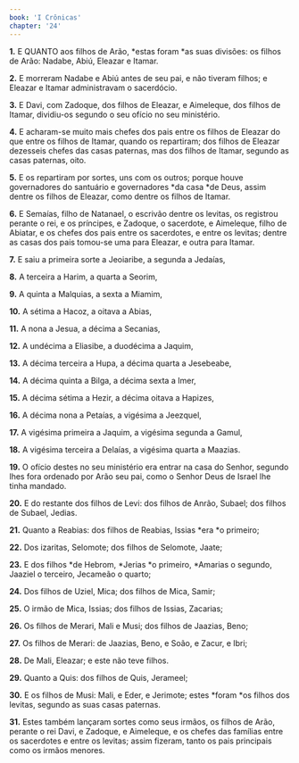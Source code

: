 ```yaml
---
book: 'I Crônicas'
chapter: '24'
---
```


**1.** E QUANTO aos filhos de Arão, *estas foram *as suas divisões: os filhos de Arão: Nadabe, Abiú, Eleazar e Itamar.

**2.** E morreram Nadabe e Abiú antes de seu pai, e não tiveram filhos; e Eleazar e Itamar administravam o sacerdócio.

**3.** E Davi, com Zadoque, dos filhos de Eleazar, e Aimeleque, dos filhos de Itamar, dividiu-os segundo o seu ofício no seu ministério.

**4.** E acharam-se muito mais chefes dos pais entre os filhos de Eleazar do que entre os filhos de Itamar, quando os repartiram; dos filhos de Eleazar dezesseis chefes das casas paternas, mas dos filhos de Itamar, segundo as casas paternas, oito.

**5.** E os repartiram por sortes, uns com os outros; porque houve governadores do santuário e governadores *da casa *de Deus, assim dentre os filhos de Eleazar, como dentre os filhos de Itamar.

**6.** E Semaías, filho de Natanael, o escrivão dentre os levitas, os registrou perante o rei, e os príncipes, e Zadoque, o sacerdote, e Aimeleque, filho de Abiatar, e os chefes dos pais entre os sacerdotes, e entre os levitas; dentre as casas dos pais tomou-se uma para Eleazar, e outra para Itamar.

**7.** E saiu a primeira sorte a Jeoiaribe, a segunda a Jedaías,

**8.** A terceira a Harim, a quarta a Seorim,

**9.** A quinta a Malquias, a sexta a Miamim,

**10.** A sétima a Hacoz, a oitava a Abias,

**11.** A nona a Jesua, a décima a Secanias,

**12.** A undécima a Eliasibe, a duodécima a Jaquim,

**13.** A décima terceira a Hupa, a décima quarta a Jesebeabe,

**14.** A décima quinta a Bilga, a décima sexta a Imer,

**15.** A décima sétima a Hezir, a décima oitava a Hapizes,

**16.** A décima nona a Petaías, a vigésima a Jeezquel,

**17.** A vigésima primeira a Jaquim, a vigésima segunda a Gamul,

**18.** A vigésima terceira a Delaías, a vigésima quarta a Maazias.

**19.** O ofício destes no seu ministério era entrar na casa do Senhor, segundo lhes fora ordenado por Arão seu pai, como o Senhor Deus de Israel lhe tinha mandado.

**20.** E do restante dos filhos de Levi: dos filhos de Anrão, Subael; dos filhos de Subael, Jedias.

**21.** Quanto a Reabias: dos filhos de Reabias, Issias *era *o primeiro;

**22.** Dos izaritas, Selomote; dos filhos de Selomote, Jaate;

**23.** E dos filhos *de Hebrom, *Jerias *o primeiro, *Amarias o segundo, Jaaziel o terceiro, Jecameão o quarto;

**24.** Dos filhos de Uziel, Mica; dos filhos de Mica, Samir;

**25.** O irmão de Mica, Issias; dos filhos de Issias, Zacarias;

**26.** Os filhos de Merari, Mali e Musi; dos filhos de Jaazias, Beno;

**27.** Os filhos de Merari: de Jaazias, Beno, e Soão, e Zacur, e Ibri;

**28.** De Mali, Eleazar; e este não teve filhos.

**29.** Quanto a Quis: dos filhos de Quis, Jerameel;

**30.** E os filhos de Musi: Mali, e Eder, e Jerimote; estes *foram *os filhos dos levitas, segundo as suas casas paternas.

**31.** Estes também lançaram sortes como seus irmãos, os filhos de Arão, perante o rei Davi, e Zadoque, e Aimeleque, e os chefes das famílias entre os sacerdotes e entre os levitas; assim fizeram, tanto os pais principais como os irmãos menores.